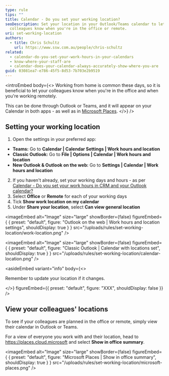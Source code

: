 ```yaml
---
type: rule
tips: ""
title: Calendar - Do you set your working location?
seoDescription: Set your location in your Outlook/Teams calendar to let your
  colleagues know when you're in the office or remote.
uri: set-working-location
authors:
  - title: Chris Schultz
    url: https://www.ssw.com.au/people/chris-schultz
related:
  - calendar-do-you-set-your-work-hours-in-your-calendars
  - know-where-your-staff-are
  - calendar-does-your-calendar-always-accurately-show-where-you-are
guid: 03081ea7-e786-45f5-8d53-7b703e2b9519
---
```

<introEmbed
  body={<>
Working from home is common these days, so it is beneficial to let your colleagues know when you're in the office and when you're working remotely.

This can be done through Outlook or Teams, and it will appear on your Calendar in both apps - as well as in [Microsoft Places](https://www.microsoft.com/en-us/microsoft-teams/microsoft-places).
  </>}
/>
## Setting your working location

1. Open the settings in your preferred app:

  * **Teams:** Go to **Calendar | Calendar Settings | Work hours and location**
  * **Classic Outlook:** Go to **File | Options | Calendar | Work hours and location**
  * **New Outlook & Outlook on the web:** Go to **Settings | Calendar | Work hours and location**

2. If you haven't already, set your working days and hours - as per [Calendar - Do you set your work hours in CRM and your Outlook calendar?](https://www.ssw.com.au/rules/calendar-do-you-set-your-work-hours-in-your-calendars/)
3. Select **Office** or **Remote** for each of your working days
4. Tick **Show work location on my calendar**
5. Under **Share your location**, select **Can view general location**


<imageEmbed
  alt="Image"
  size="large"
  showBorder={false}
  figureEmbed={ {
    preset: "default",
    figure: "Outlook on the web | Work hours and location settings",
    shouldDisplay: true
  } }
  src="/uploads/rules/set-working-location/work-location.png"
/>


<imageEmbed
  alt="Image"
  size="large"
  showBorder={false}
  figureEmbed={ {
    preset: "default",
    figure: "Classic Outlook | Calendar with locations set",
    shouldDisplay: true
  } }
  src="/uploads/rules/set-working-location/calendar-location.png"
/>

<asideEmbed
  variant="info"
  body={<>
    
Remember to update your location if it changes.

  </>}
  figureEmbed={{
    preset: "default",
    figure: "XXX",
    shouldDisplay: false
  }}
/>

## View your colleagues' locations

To see if your colleagues are planned in the office or remote, simply view their calendar in Outlook or Teams.

For a view of everyone you work with and their location, head to https://places.cloud.microsoft and select **Show in office summary**.


<imageEmbed
  alt="Image"
  size="large"
  showBorder={false}
  figureEmbed={ {
    preset: "default",
    figure: "Microsoft Places | Show in office summary",
    shouldDisplay: true
  } }
  src="/uploads/rules/set-working-location/microsoft-places.png"
/>